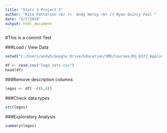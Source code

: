 ---
title: "Stats 2 Project 1"
author: "Kito Patterson <br />  Andy Heroy <br /> Ryan Quincy Paul "
date: "2/7/2019"
output: html_document
---

#This is a commit Test


###Load / View Data
```{r}
setwd("C:/Users/andyh/Google Drive/Education/SMU/Courses/DS_6372_Applied_Statistics/project 1/Project")

df <- read.csv("lego_sets.csv")
head(df)

```

###Remove description columns
```{r echo=TRUE}
legos <- df[ -c(6,8)]
```

###Check data types
```{r echo=TRUE}
str(legos)
```


###Exploratory Analysis
```{r}
summary(legos)
```




